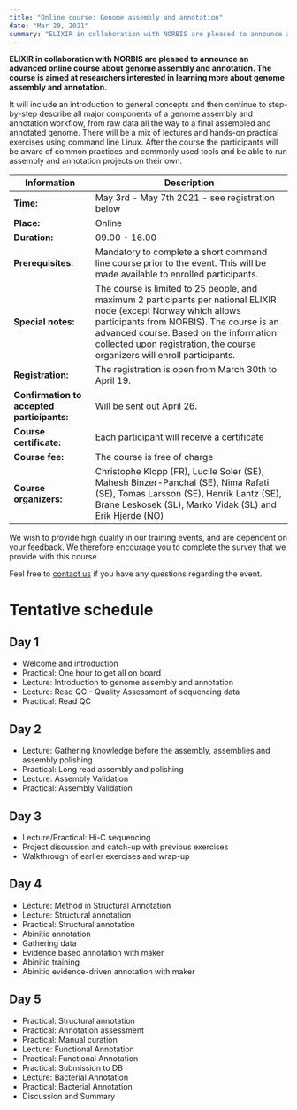 ```yaml
---
title: "Online course: Genome assembly and annotation"
date: "Mar 29, 2021"
summary: "ELIXIR in collaboration with NORBIS are pleased to announce an advanced online course about genome assembly and annotation. The course is aimed at researchers interested in learning more about genome assembly and annotation."
---
```


**ELIXIR in collaboration with NORBIS are pleased to announce an advanced online course about genome assembly and annotation. The course is aimed at researchers interested in learning more about genome assembly and annotation.**

It will include an introduction to general concepts and then continue to step-by-step describe all major components of a genome assembly and annotation workflow, from raw data all the way to a final assembled and annotated genome. There will be a mix of lectures and hands-on practical exercises using command line Linux. After the course the participants will be aware of common practices and commonly used tools and be able to run assembly and annotation projects on their own.

| Information                                | Description                                                                                                                                                                                                                                                                            |
|--------------------------------------------|----------------------------------------------------------------------------------------------------------------------------------------------------------------------------------------------------------------------------------------------------------------------------------------|
| **Time:**                                  | May 3rd - May 7th 2021 - see registration below                                                                                                                                                                                                                                        |
| **Place:**                                 | Online                                                                                                                                                                                                                                                                                 |
| **Duration:**                              | 09.00 - 16.00                                                                                                                                                                                                                                                                          |
| **Prerequisites:**                         | Mandatory to complete a short command line course  prior to the event. This will be made available to enrolled participants.                                                                                                                                                           |
| **Special notes:**                         | The course is limited to 25 people, and maximum 2 participants per national ELIXIR node (except Norway which allows participants from NORBIS). The course is an advanced course. Based on the information collected upon registration, the course organizers will enroll participants. |
| **Registration:**                          | The registration is open from March 30th to April 19.                                                                                                                                                                                                                                  | Please follow this [link to register for the course.](https://elixir.mf.uni-lj.si/course/view.php?id=61) You will be able to access the course after you register and your registration is approved by the course organizers. |
| **Confirmation to accepted participants:** | Will be sent out April 26.                                                                                                                                                                                                                                                             |
| **Course certificate:**                    | Each participant will receive a certificate                                                                                                                                                                                                                                            | confirming their participation after the course. |
| **Course fee:**                            | The course is free of charge                                                                                                                                                                                                                                                           |
| **Course organizers:**                     | Christophe Klopp (FR), Lucile Soler (SE), Mahesh Binzer-Panchal (SE), Nima Rafati (SE), Tomas Larsson (SE), Henrik Lantz (SE), Brane Leskosek (SL), Marko Vidak (SL) and Erik Hjerde (NO)                                                                                              |

We wish to provide high quality in our training events, and are dependent on your feedback. We therefore encourage you to complete the survey that we provide with this course.

Feel free to [contact us](mailto:contact@bioinfo.no) if you have any questions regarding the event.

# Tentative schedule

## Day 1
- Welcome and introduction
- Practical: One hour to get all on board
- Lecture: Introduction to genome assembly and annotation
- Lecture: Read QC - Quality Assessment of sequencing data
- Practical: Read QC

## Day 2
- Lecture: Gathering knowledge before the assembly, assemblies and assembly polishing
- Practical: Long read assembly and polishing
- Lecture: Assembly Validation
- Practical: Assembly Validation

## Day 3
- Lecture/Practical: Hi-C sequencing
- Project discussion and catch-up with previous exercises
- Walkthrough of earlier exercises and wrap-up

## Day 4
- Lecture: Method in Structural Annotation
- Lecture: Structural annotation
- Practical: Structural annotation
- Abinitio annotation
- Gathering data
- Evidence based annotation with maker
- Abinitio training
- Abinitio evidence-driven annotation with maker

## Day 5

- Practical: Structural annotation
- Practical: Annotation assessment
- Practical: Manual curation
- Lecture: Functional Annotation
- Practical: Functional Annotation
- Practical: Submission to DB
- Lecture: Bacterial Annotation
- Practical: Bacterial Annotation
- Discussion and Summary
